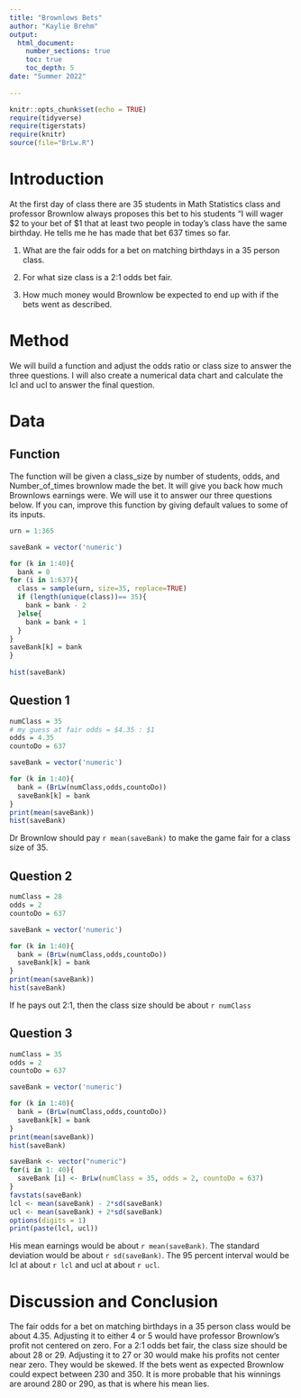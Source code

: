 ```yaml
---
title: "Brownlows Bets"
author: "Kaylie Brehm"
output: 
  html_document:
    number_sections: true
    toc: true
    toc_depth: 5
date: "Summer 2022"    
    
---
```

```r
knitr::opts_chunk$set(echo = TRUE)
require(tidyverse)
require(tigerstats)
require(knitr)
source(file="BrLw.R")
```


<!-- We recommend you use git branches -- create a separate branch for each major section i.e. Introduction, Methods, Results, Inferential Results, and Discussion and Conclusions - leave the YAML block untouched until the final merge where you put in your own name !-->

# Introduction

<!--In this section you explain what you are trying to show.  Where did the data come from?  What is the research or other question you are trying to answer?!-->

At the first day of class there are 35 students in Math Statistics class and professor Brownlow always proposes this bet to his students "I will wager $2 to your bet of $1 that at least two people in today's class have  the same birthday.  He tells me he has made that bet 637 times so far.
 

1. What are the fair odds for a bet on matching birthdays in a 35 person class.

2. For what size class is a 2:1 odds bet fair.

3. How much money would Brownlow be expected to end up with if the bets went as described.


# Method

We will build a function and adjust the odds ratio or class size to answer the three questions. I will also create a numerical data chart and calculate the lcl and ucl to answer the final question.

# Data

## Function

The function will be given a class_size by number of students, odds, and Number_of_times brownlow made the bet.  It will give you back how much Brownlows earnings were. We will use it to answer our three questions below. If you can, improve this function by giving default values to some of its inputs.

```r
urn = 1:365

saveBank = vector('numeric')

for (k in 1:40){
  bank = 0
for (i in 1:637){
  class = sample(urn, size=35, replace=TRUE)
  if (length(unique(class))== 35){
    bank = bank - 2
  }else{
    bank = bank + 1
  }
}
saveBank[k] = bank
}
 
hist(saveBank)

```


## Question 1


```r
numClass = 35
# my guess at fair odds = $4.35 : $1
odds = 4.35
countoDo = 637

saveBank = vector('numeric')

for (k in 1:40){
  bank = (BrLw(numClass,odds,countoDo))
  saveBank[k] = bank
}
print(mean(saveBank))
hist(saveBank)
```


Dr Brownlow should pay `r mean(saveBank) ` to make the game fair for a class size of 35.

## Question 2

<!--Explain and display the results of your method of coming up with the estimate of professor Brownlows betting profits!-->

```r
numClass = 28
odds = 2
countoDo = 637

saveBank = vector('numeric')

for (k in 1:40){
  bank = (BrLw(numClass,odds,countoDo))
  saveBank[k] = bank
}
print(mean(saveBank))
hist(saveBank)
```

If he pays out 2:1, then the class size should be about `r numClass`

## Question 3

```r
numClass = 35
odds = 2
countoDo = 637

saveBank = vector('numeric')

for (k in 1:40){
  bank = (BrLw(numClass,odds,countoDo))
  saveBank[k] = bank
}
print(mean(saveBank))
hist(saveBank)
```

```r
saveBank <- vector("numeric")
for(i in 1: 40){
  saveBank [i] <- BrLw(numClass = 35, odds = 2, countoDo = 637)
}
favstats(saveBank)
lcl <- mean(saveBank) - 2*sd(saveBank)
ucl <- mean(saveBank) + 2*sd(saveBank)
options(digits = 1)                                
print(paste(lcl, ucl))
```

His mean earnings would be about `r mean(saveBank) `. The standard deviation would be about `r sd(saveBank)`. The 95 percent interval would be lcl at about `r lcl` and ucl at about `r ucl`. 


# Discussion and Conclusion

<!--Discussion and conclusion here.  If professor Brownlow is consistantly making or losing money how could he change his payout so that his profits center on zero?  Also discuss what size his class should be in order to have his current scheme balance at zero profit.!-->

The fair odds for a bet on matching birthdays in a 35 person class would be about 4.35. Adjusting it to either 4 or 5 would have professor Brownlow's profit not centered on zero. For a 2:1 odds bet fair, the class size should be about 28 or 29. Adjusting it to 27 or 30 would make his profits not center near zero. They would be skewed. If the bets went as expected Brownlow could expect between 230 and 350. It is more probable that his winnings are around 280 or 290, as that is where his mean lies. 

